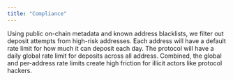 ```yaml
---
title: "Compliance"
---
```


<CardGroup cols={3}>
  <Card title="Deposit Filtering" icon="filter" color="#A980E3">
    Using public on-chain metadata and known address blacklists, we filter out deposit attempts from high-risk addresses.
  </Card>
  <Card title="Per-Address Rate Limits" icon="money-bill-transfer" color="#A980E3">
    Each address will have a default rate limit for how much it can deposit each day.
  </Card>
  <Card title="Global Rate Limits" icon="globe" color="#A980E3">
    The protocol will have a daily global rate limit for deposits across all address. Combined, the global and per-address rate limits create high friction for illicit actors like protocol hackers.
  </Card>
</CardGroup>